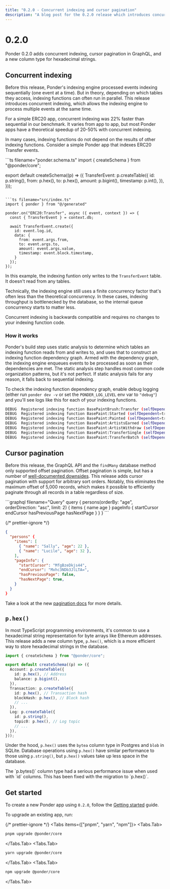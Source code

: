 ```yaml
---
title: "0.2.0 - Concurrent indexing and cursor pagination"
description: "A blog post for the 0.2.0 release which introduces concurrent indexing and cursor pagination."
---
```



# 0.2.0

Ponder 0.2.0 adds concurrent indexing, cursor pagination in GraphQL, and a new column type for hexadecimal strings.

## Concurrent indexing

Before this release, Ponder's indexing engine processed events indexing sequentially (one event at a time). But in theory, depending on which tables they access, indexing functions can often run in parallel. This release introduces concurrent indexing, which allows the indexing engine to process multiple events at the same time.

For a simple ERC20 app, concurrent indexing was 22% faster than sequential in our benchmark. It varies from app to app, but most Ponder apps have a theoretical speedup of 20-50% with concurrent indexing.

In many cases, indexing functions do not depend on the results of other indexing functions. Consider a simple Ponder app that indexes ERC20 Transfer events.

<div className="code-columns">
```ts filename="ponder.schema.ts"
import { createSchema } from "@ponder/core";

export default createSchema((p) => ({
  TransferEvent: p.createTable({
    id: p.string(),
    from: p.hex(),
    to: p.hex(),
    amount: p.bigint(),
    timestamp: p.int(),
  }),
}));

```

```ts filename="src/index.ts"
import { ponder } from "@/generated"

ponder.on("ERC20:Transfer", async ({ event, context }) => {
  const { TransferEvent } = context.db;

  await TransferEvent.create({
    id: event.log.id,
    data: { 
      from: event.args.from,
      to: event.args.to,
      amount: event.args.value,
      timestamp: event.block.timestamp,
    }
  });
});
```
</div>

In this example, the indexing funtion only writes to the `TransferEvent` table. It doesn't read from any tables.

<Callout type="info">
  Technically, the indexing engine still uses a finite concurrency factor that's often less than the theoretical concurrency. In these cases, indexing throughput is bottlenecked by the database, so the internal queue concurrency starts to matter less.
</Callout>

Concurrent indexing is backwards compatible and requires no changes to your indexing function code.

### How it works

Ponder's build step uses static analysis to determine which tables an indexing function reads from and writes to, and uses that to construct an indexing function dependency graph. Armed with the dependency graph, the indexing engine enqueues events to be processed as soon as their dependencies are met. The static analysis step handles most common code organization patterns, but it's not perfect. If static analysis fails for any reason, it falls back to sequential indexing.

To check the indexing function dependency graph, enable debug logging (either run `ponder dev -v` or set the `PONDER_LOG_LEVEL` env var to `"debug"`) and you'll see logs like this for each of your indexing functions.

```bash filename="shell"
DEBUG  Registered indexing function BasePaintBrush:Transfer (selfDependent=true, parents=[BasePaint:Painted])
DEBUG  Registered indexing function BasePaint:Started (selfDependent=true, parents=[])
DEBUG  Registered indexing function BasePaint:Painted (selfDependent=true, parents=[BasePaintBrush:Transfer, BasePaint:ArtistsEarned, BasePaint:TransferSingle, BasePaint:TransferBatch])
DEBUG  Registered indexing function BasePaint:ArtistsEarned (selfDependent=true, parents=[BasePaint:Painted, BasePaint:TransferSingle, BasePaint:TransferBatch])
DEBUG  Registered indexing function BasePaint:ArtistWithdraw (selfDependent=false, parents=[])
DEBUG  Registered indexing function BasePaint:TransferSingle (selfDependent=true, parents=[BasePaint:Painted, BasePaint:ArtistsEarned, BasePaint:TransferBatch])
DEBUG  Registered indexing function BasePaint:TransferBatch (selfDependent=true, parents=[BasePaint:Painted, BasePaint:ArtistsEarned, BasePaint:TransferSingle])
```

## Cursor pagination

Before this release, the GraphQL API and the `findMany` database method only supported offset pagination. Offset pagination is simple, but has a number of [well-documented downsides](https://akashrajpurohit.com/blog/navigating-your-database-efficiently-cursor-based-pagination-vs-offset-based). This release adds cursor pagination with support for arbitrary sort orders. Notably, this eliminates the maximum offset of 5,000 records, which makes it possible to efficiently paginate through all records in a table regardless of size.

<div className="code-columns">
```graphql filename="Query"
query {
  persons(orderBy: "age", orderDirection: "asc", limit: 2) {
    items {
      name
      age
    }
    pageInfo {
      startCursor
      endCursor
      hasPreviousPage
      hasNextPage
    }
  }
}
```

{/* prettier-ignore */}
```json filename="Result"
{
  "persons" {
    "items": [
      { "name": "Sally", "age": 22 },
      { "name": "Lucile", "age": 32 },
    ],
    "pageInfo": {
      "startCursor": "MfgBzeDkjs44",
      "endCursor": "Mxhc3NDb3JlLTA=",
      "hasPreviousPage": false,
      "hasNextPage": true,
    }
  }
}
```

</div>


Take a look at the new [pagination docs](/docs/guides/query-the-graphql-api#pagination) for more details.

## `p.hex()`

In most TypeScript programming environments, it's common to use a hexadecimal string representation for byte arrays like Ethereum addresses. This release adds a new column type, `p.hex()`, which is a more efficient way to store hexadecimal strings in the database.

```ts filename="ponder.schema.ts" {5,9,10,15}
import { createSchema } from "@ponder/core";

export default createSchema((p) => ({
  Account: p.createTable({
    id: p.hex(), // Address
    balance: p.bigint(),
  }),
  Transaction: p.createTable({
    id: p.hex(), // Transaction hash
    blockHash: p.hex(), // Block hash
    // ...
  }),
  Log: p.createTable({
    id: p.string(), 
    topic0: p.hex(), // Log topic
    // ...
  }),
}));
```

Under the hood, `p.hex()` uses the `bytea` column type in Postgres and `blob` in SQLite. Database operations using `p.hex()` have similar performance to those using `p.string()`, but `p.hex()` values take up less space in the database.


<Callout type="warning">
  The `p.bytes()` column type had a serious performance issue when used with `id` columns. This has been fixed with the migration to `p.hex()`.
</Callout>

## Get started

To create a new Ponder app using `0.2.0`, follow the [Getting started](/docs/getting-started) guide.

To upgrade an existing app, run:

{/* prettier-ignore */}
<Tabs items={["pnpm", "yarn", "npm"]}>
  <Tabs.Tab>
```bash filename="shell"
pnpm upgrade @ponder/core
```
</Tabs.Tab>
  <Tabs.Tab>
```bash filename="shell"
yarn upgrade @ponder/core
```
</Tabs.Tab>
  <Tabs.Tab>
```bash filename="shell"
npm upgrade @ponder/core
```
</Tabs.Tab>
</Tabs>



